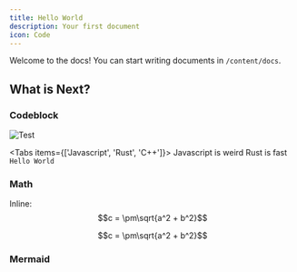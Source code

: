 ```yaml
---
title: Hello World
description: Your first document
icon: Code 
---
```



Welcome to the docs! You can start writing documents in `/content/docs`.

## What is Next?

<Cards>
  <Card title="Learn more about Next.js" href="https://nextjs.org/docs" />
  <Card title="Learn more about Fumadocs" href="https://fumadocs.vercel.app" />
</Cards>

### Codeblock

<DynamicCodeBlock lang="ts" code='console.log("Hello World")' />

![Test](/banner.png)

<Tabs items={['Javascript', 'Rust', 'C++']}>
  <Tab value="Javascript">Javascript is weird</Tab>
  <Tab value="Rust">Rust is fast</Tab>
  <Tab id="tab-cpp" value="C++">
    `Hello World`
  </Tab>
</Tabs>

### Math

Inline: $$c = \pm\sqrt{a^2 + b^2}$$

```math
c = \pm\sqrt{a^2 + b^2}
```

### Mermaid

<Mermaid
  chart="
graph TD;
subgraph AA [Consumers]
A[Mobile app];
B[Web app];
C[Node.js client];
end
subgraph BB [Services]
E[REST API];
F[GraphQL API];
G[SOAP API];
end
Z[GraphQL API];
A --> Z;
B --> Z;
C --> Z;
Z --> E;
Z --> F;
Z --> G;"
/>